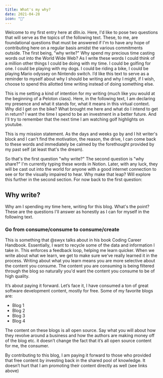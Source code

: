 ```yaml
---
title: What's my why?
date: 2021-04-28
icon: "💙"
---
```


Welcome to my first entry here at dlln.io. Here, I'd like to pose two questions that will serve as the topics of the following text. These, to me, are foundational questions that must be answered if I'm to have any hope of contributing here on a regular basis amidst the various commitments outside. The first being, "why write?" Why spend my precious time casting words out into the World Wide Web? As I write these words I could think of a million other things I could be doing with my time. I could be golfing for one. I could be playing with my dogs. I could be riding a bike, I could be playing Mario odyssey on Nintendo switch. I’d like this text to serve as a reminder to myself about why I should be writing and why I might, if I wish, choose to spend this allotted time writing instead of doing something else.

This is me setting a kind of intention for my writing (much like you would at the beginning of a Peloton class). Here, in the following text, I am declaring my presence and what it stands for, what it means in this virtual context. Why did I get on the bike? What brought me here and what do I intend to get in return? I want the time I spend to be an investment in a better future. And I'll try to remember that the next time I am watching golf highlights on youtube.

This is my mission statement. As the days and weeks go by and I hit writer's block and I can't find the motivation, the reason, the drive, I can come back to these words and immediately be calmed by the forethought provided by my past self (at least that's the dream).

So that's the first question "why write?" The second question is "why share?" I'm currently typing these words in Notion. Later, with any luck, they will be cast out into the world for anyone with a good internet connection to see or for the visually impaired to hear. Why make that leap? Will explore this further in the second section. For now back to the first question:

## Why write?

Why am I spending my time here, writing for this blog. What's the point? These are the questions I'll answer as honestly as I can for myself in the following text.

### Go from consume/consume to consume/create

This is something that @swyx talks about in his book Coding Career Handbook. Essentially, I want to recycle some of the data and information I take in. This enforces a feedback loop, helping me learn quicker. When we write about what we learn, we get to make sure we’ve really learned it in the process. Writing about what you learn means you are more selective about the content you consume. The content you are consuming is being filtered through the blog so naturally you'd want the content you consume to be of high quality.

It’s about paying it forward. Let’s face it, I have consumed a ton of great software development content, mostly for free. Some of my favorite blogs are:

- Blog 1
- Blog 2
- Blog 3
- Blog 4

The content on these blogs is all open source. Say what you will about how they revolve around a business and how the authors are making money off of the blog etc. it doesn’t change the fact that it’s all open source content for me, the consumer.

By contributing to this blog, I am paying it forward to those who provided that free content by investing back in the shared pool of knowledge. It doesn’t hurt that I am promoting their content directly as well (see links above)
